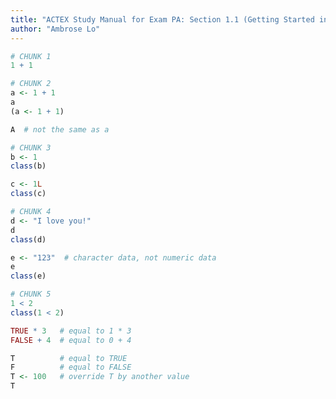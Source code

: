 ---
title: "ACTEX Study Manual for Exam PA: Section 1.1 (Getting Started in R)"
author: "Ambrose Lo"
---

```{r}
# CHUNK 1
1 + 1
```


```{r}
# CHUNK 2
a <- 1 + 1
a
(a <- 1 + 1)

A  # not the same as a
```


```{r}
# CHUNK 3
b <- 1
class(b)

c <- 1L
class(c)
```


```{r}
# CHUNK 4
d <- "I love you!"
d
class(d)

e <- "123"  # character data, not numeric data
e
class(e)
```


```{r}
# CHUNK 5
1 < 2
class(1 < 2)

TRUE * 3   # equal to 1 * 3
FALSE + 4  # equal to 0 + 4

T          # equal to TRUE
F          # equal to FALSE
T <- 100   # override T by another value
T
```